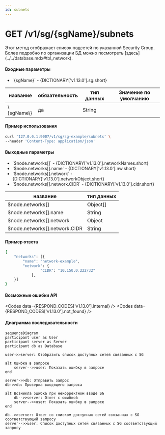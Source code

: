 ```yaml
---
id: subnets
---
```



# GET /v1/sg/\{sgName\}/subnets

<div className="text-justify">Этот метод отображает список подсетей по указанной Security Group.</div>

<div className="text-justify">
  Более подробно по организации БД можно посмотреть [здесь](../../database.mdx#tbl_network).
</div>

#### Входные параметры

<ul>
  <li>
    `{sgName}` - {DICTIONARY['v1.13.0'].sg.short}
  </li>
</ul>

<div className="scrollable-x">
  <table>
    <thead>
      <tr>
        <th rowSpan="2">название</th>
        <th rowSpan="2">обязательность</th>
        <th rowSpan="2">тип данных</th>
        <th rowSpan="2">Значение по умолчанию</th>
      </tr>
    </thead>
    <tbody>
      <tr>
        <td>\{sgName\}</td>
        <td>да</td>
        <td>String</td>
        <td></td>
      </tr>
      </tbody>
  </table>
</div>

<h4 className="custom-heading">Пример использования</h4>

```bash
curl '127.0.0.1:9007/v1/sg/sg-example/subnets' \
--header 'Content-Type: application/json'
```

<h4 className="custom-heading">Выходные параметры</h4>

<ul>
  <li>`$node.networks[]` - {DICTIONARY['v1.13.0'].networkNames.short}</li>
  <li>`$node.networks[].name` - {DICTIONARY['v1.13.0'].nw.short}</li>
  <li>`$node.networks[].network` - {DICTIONARY['v1.13.0'].networkObject.short}</li>
  <li>`$node.networks[].network.CIDR` - {DICTIONARY['v1.13.0'].cidr.short}</li>
</ul>

<div className="scrollable-x">
  <table>
    <thead>
      <tr>
        <th>название</th>
        <th>тип данных</th>
      </tr>
    </thead>
    <tbody>
      <tr>
        <td>$node.networks[]</td>
        <td>Object[]</td>
      </tr>
      <tr>
        <td>$node.networks[].name</td>
        <td>String</td>
      </tr>
      <tr>
        <td>$node.networks[].network</td>
        <td>Object</td>
      </tr>
      <tr>
        <td>$node.networks[].network.CIDR</td>
        <td>String</td>
      </tr>
    </tbody>
  </table>
</div>

<h4 className="custom-heading">Пример ответа</h4>

```bash
{
    "networks": [{
        "name": "network-example",
        "network": {
                "CIDR": "10.150.0.222/32"
            },
    }]
}
```

<h4 className="custom-heading">Возможные ошибки API</h4>

<Codes data={RESPOND_CODES['v1.13.0'].internal} />
<Codes data={RESPOND_CODES['v1.13.0'].not_found} />

<h4 className="custom-heading">Диаграмма последовательности</h4>

<FancyboxDiagram>

```mermaid
sequenceDiagram
participant user as User
participant server as Server
participant db as Database

user->>server: Отобразить список доступных сетей связанных с SG

alt Ошибка в запросе
    server-->>user: Показать ошибку в запросе
end

server->>db: Отправить запрос
db->>db: Проверка входящего запроса

alt Возникла ошибка при некорректном вводе SG
    db-->>server: Ответ с ошибкой
    server-->>user: Показать ошибку в запросе
end

db-->>server: Ответ со списком доступных сетей связанных с SG соответствующий запросу
server-->>user: Список доступных сетей связанных с SG соответствующий запросу
```

</FancyboxDiagram>
